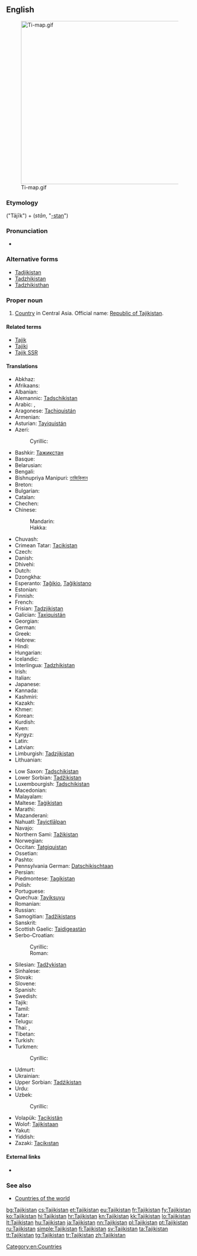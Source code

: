 ==English==
[[File:Ti-map.gif|thumb|440px]]

===Etymology===
{{etyl|fa}} {{term|تاجيک‎}} ("Tājīk") + {{etyl|fa}} {{term|ستان}} (''stān'', "[[-stan]]")

===Pronunciation===
* {{audio|En-us-Tajikistan.ogg|Audio (US)}}

===Alternative forms===
* [[Tadjikistan]]
* [[Tadzhikistan]]
* [[Tadzhikisthan]]

===Proper noun===
{{en-proper noun}}

# [[country|Country]] in Central Asia. Official name: [[Republic of Tajikistan]].

====Related terms====
* [[Tajik]]
* [[Tajiki]]
* [[Tajik SSR]]

====Translations====
{{trans-top|Republic of Tajikistan}}
* Abkhaz: {{t-|ab|Таджикистан|tr=Tadžikistan|sc=Cyrl}}
* Afrikaans: {{t-|af|Tadjikistan|xs=Afrikaans}}
* Albanian: {{t-|sq|Taxhikistani|xs=Albanian}}
* Alemannic: [[Tadschikistan]]
* Arabic: {{t-|ar|طاجيكستان|m|tr=ṭājīkistān|sc=Arab}}, {{t-|ar|تاجيكستان|m|tr=tājīkistān|sc=Arab}}
* Aragonese: [[Tachiquistán]]
* Armenian: {{t-|hy|Տաջիկստան|tr=Taǰikstan}}
* Asturian: [[Tayiquistán]] {{m}}
* Azeri: {{t-|az|Tacikistan}}
*: Cyrillic: {{t-|az|Таҹикистан|sc=Cyrl}}
* Bashkir: [[Тажикстан]]
* Basque: {{t+|eu|Tajikistan|xs=Basque}}
* Belarusian: {{t-|be|Таджыкістан|m|tr=Tadžykistán}}
* Bengali: {{t-|bn|তাজিকিস্তান|tr=tajikistan|sc=Beng}}
* Bishnupriya Manipuri: [[তাজিকিস্তান]]
* Breton: {{t-|br|Tadjikistan|xs=Breton}}
* Bulgarian: {{t+|bg|Таджикистан|m|tr=Tadžikistán}}
* Catalan: {{t+|ca|Tadjikistan|m|tr=Tadžikistán}}
* Chechen: {{tø|ce|Таджикистан|tr=Tadƶikistan}}
* Chinese:
*: Mandarin: {{t+|cmn|塔吉克斯坦|tr=Tǎjíkèsītǎn|sc=Hani}}
*: Hakka: {{tø|hak|塔吉克斯坦|tr=Thap-kit-khiet-sṳ̂-thán|sc=Hans}}
* Chuvash: {{tø|cv|Таджикистан|tr=Tadžikistan|sc=Cyrl}}
* Crimean Tatar: [[Tacikistan]]
* Czech: {{t+|cs|Tádžikistán|m}}
* Danish: {{t-|da|Tadsjikistan}}
* Dhivehi: {{t-|dv|ތަޖިކިސްތާން|tr=tajikistān|sc=Thaa}}
* Dutch: {{t+|nl|Tadzjikistan}}
* Dzongkha: {{t-|dz|ཏ་ཇག་ཀིསི་ཏཱན་|sc=Tibt|xs=Dzongkha}}
* Esperanto: [[Taĝikio]], [[Taĝikistano]]
* Estonian: {{t+|et|Tadžikistan}}
* Finnish: {{t+|fi|Tadžikistan}}
* French: {{t+|fr|Tadjikistan|m}}
* Frisian: [[Tadzjikistan]]
* Galician: [[Taxiquistán]] {{m}}
* Georgian: {{t-|ka|ტაჯიკეთი|tr=tadžiket‘i|sc=Geor|xs=Georgian}}
* German: {{t+|de|Tadschikistan|n}}
* Greek: {{t+|el|Τατζικιστάν|n|tr=Tatzikistán}}
* Hebrew: {{t-|he|טג'יקיסטן|m|tr=tajiqistan|sc=Hebr}}
* Hindi: {{t+|hi|ताजिकिस्तान|m|tr=tājikistān|sc=Deva}}
* Hungarian: {{t+|hu|Tádzsikisztán}}
* Icelandic: {{t+|is|Tadsjikistan}}
* Interlingua: [[Tadzhikistan]]
* Irish: {{t-|ga|Táidsíceastáin|f|alt=an Táidsíceastáin|xs=Irish}}
* Italian: {{t-|it|Tagikistan}}
* Japanese: {{t+|ja|タジキスタン|tr=Tajikisutan}}
* Kannada: {{t-|kn|ತಜಿಕಿಸ್ತಾನ್|tr=tajikistān|sc=Knda}}
* Kashmiri: {{t-|ks|ताजिकिस्थान|tr=tājikisthān|sc=ks-Arab}}
* Kazakh: {{t|kk|Тәжікстан|tr=Täjikstan|sc=Cyrl}}
* Khmer: {{t-|km|តាជីគីស្ថាន|tr=taajiikiistʰaan|sc=Khmr}}
* Korean: {{t+|ko|타지키스탄|tr=Tajikiseutan|sc=Kore}}
* Kurdish: {{t+|ku|Tacîkistan}}
* Kven: {{tø|fkv|Tadžikistan}}
* Kyrgyz: {{t-|ky|Тажикстан|tr=Tajikstan|sc=Cyrl}}
* Latin: {{t-|la|Tadzikistania|f}}
* Latvian: {{t+|lv|Tadžikistāna|xs=Latvian}}
* Limburgish: [[Tadzjikistan]]
* Lithuanian: {{t+|lt|Tadžikija|f|xs=Lithuanian}}
{{trans-mid}}
* Low Saxon: [[Tadschikistan]]
* Lower Sorbian: [[Tadžikistan]]
* Luxembourgish: [[Tadschikistan]]
* Macedonian: {{t-|mk|Таџикистан|m|tr=Tadžikistán}}
* Malayalam: {{t-|ml|താജിക്കിസ്ഥാന്‍|tr=tājikkisthān|sc=Mlym}}
* Maltese: [[Taġikistan]]
* Marathi: {{t-|mr|ताजिकिस्तान|tr=tājikistān|sc=Deva}}
* Mazanderani: {{tø|mzn|تاجیکستون}}
* Nahuatl: [[Tayictlālpan]]
* Navajo: {{tø|nv|Tʼajiʼ bikéyah}}
* Northern Sami: [[Tažikistan]]
* Norwegian: {{t+|no|Tadsjikistan}}
* Occitan: [[Tatgiquistan]]
* Ossetian: {{tø|os|Таджикистан|tr=Tadžikistan|sc=Cyrl}}
* Pashto: {{t-|ps|تاجکستان|tr=tâjikestân|sc=ps-Arab}}
* Pennsylvania German: [[Datschikischtaan]]
* Persian: {{t+|fa|تاجیکستان|tr=Tâjikestân|sc=fa-Arab}}
* Piedmontese: [[Tagikistan]] {{m}}
* Polish: {{t+|pl|Tadżykistan|m}}
* Portuguese: {{t+|pt|Tajiquistão|m}}
* Quechua: [[Tayiksuyu]]
* Romanian: {{t-|ro|Tadjikistan|n}}
* Russian: {{t+|ru|Таджикистан|m|tr=Tadžikistán}}
* Samogitian: [[Tadžikistans]]
* Sanskrit: {{t-|sa|ताजिकिस्थान|tr=tājikisthāna|sc=Deva}}
* Scottish Gaelic: [[Taidigeastàn]]
* Serbo-Croatian:
*: Cyrillic: {{t-|sh|Таџикистан|m|sc=Cyrl}}
*: Roman: {{t-|sh|Tadžikistan|m}}
* Silesian: [[Tadžykistan]] {{m}}
* Sinhalese: {{t-|si|ටජිකිස්ථාන්|sc=Sinh}}
* Slovak: {{t-|sk|Tadžikistan|m}}
* Slovene: {{t+|sl|Tadžikistan|m}}
* Spanish: {{t+|es|Tayikistán|m}}
* Swedish: {{t+|sv|Tadzjikistan}}
* Tajik: {{t+|tg|Тоҷикистон|tr=Tojikiston|sc=Cyrl}}
* Tamil: {{t-|ta|தஜிகிஸ்தான்|tr=tajikistāṉ|xs=Tamil}}
* Tatar: {{t-|tt|Таҗикстан|tr=Tacikstan|sc=Cyrl}}
* Telugu: {{t+|te|తజికిస్తాన్|tr=tajikistān}}
* Thai: {{t-|th|ประเทศทาจิกิสถาน|tr=bpràtêt taajìgìsàtăan|sc=Thai}}, {{t+|th|ทาจิกิสถาน|tr=taajìgìsàtăan|sc=Thai}}
* Tibetan: {{t-|bo|ཐ་ཇི་ཁེ་སི་ཏན|xs=Tibetan}}
* Turkish: {{t+|tr|Tacikistan}}
* Turkmen: {{t-|tk|Täjigistan|xs=Turkmen}}
*: Cyrillic: {{t-|tk|Тәжигистан|sc=Cyrl}}
* Udmurt: {{tø|udm|Таджикистан|tr=Tadžikistan|sc=Cyrl}}
* Ukrainian: {{t+|uk|Таджикистан|m|tr=Tadžykystán|xs=Ukrainian}}
* Upper Sorbian: [[Tadźikistan]]
* Urdu: {{t-|ur|تاجکستان|m|tr=tājikistān|sc=ur-Arab}}
* Uzbek: {{t-|uz|Tojikiston}}
*: Cyrillic: {{t-|uz|Тожикистон|sc=Cyrl}}
* Volapük: [[Tacikistän]]
* Wolof: [[Tajikistaan]]
* Yakut: {{tø|sah|Тадьикистан}}
* Yiddish: {{t-|yi|טאדזשיקיסטאן|tr=tadzshikistan|xs=Yiddish}}
* Zazaki: [[Tacikıstan]]
{{trans-bottom}}

====External links====
* {{pedialite}}

===See also===
* [[Appendix:Countries of the world|Countries of the world]]

[[Category:en:Countries]]

[[bg:Tajikistan]]
[[cs:Tajikistan]]
[[et:Tajikistan]]
[[eu:Tajikistan]]
[[fr:Tajikistan]]
[[fy:Tajikistan]]
[[ko:Tajikistan]]
[[hi:Tajikistan]]
[[hr:Tajikistan]]
[[kn:Tajikistan]]
[[kk:Tajikistan]]
[[lo:Tajikistan]]
[[lt:Tajikistan]]
[[hu:Tajikistan]]
[[ja:Tajikistan]]
[[nn:Tajikistan]]
[[pl:Tajikistan]]
[[pt:Tajikistan]]
[[ru:Tajikistan]]
[[simple:Tajikistan]]
[[fi:Tajikistan]]
[[sv:Tajikistan]]
[[ta:Tajikistan]]
[[tt:Tajikistan]]
[[tg:Tajikistan]]
[[tr:Tajikistan]]
[[zh:Tajikistan]]